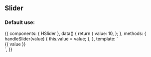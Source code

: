 
<Meta title="Design System/Atoms/Slider" component={HSlider} />

## Slider

### Default use:

<Canvas>
  <Story name="Default use">
    {{
      components: { HSlider },
      data() {
        return {
          value: 10,
        };
      },
      methods: {
        handleSlider(value) {
          this.value = value;
        },
      },
      template: `
      <div>
        {{ value }}
        <h-slider :value="value" :min="0" :max="100" :step="1" @change="handleSlider" />
      </div>
      `,
    }}
  </Story>
</Canvas>

<ArgsTable of={HSlider} />
